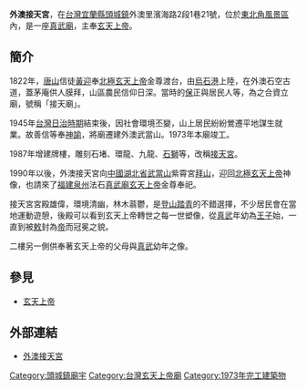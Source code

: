 '''外澳接天宮'''，在[[台灣|台灣]][[宜蘭縣|宜蘭縣]][[頭城鎮|頭城鎮]]外澳里濱海路2段1巷21號，位於[[東北角風景區|東北角風景區]]內，是一座[[真武廟|真武廟]]，主奉[[玄天上帝|玄天上帝]]。

==簡介==
1822年，[[唐山|唐山]]信徒[[黃迎|黃迎]]奉[[北極玄天上帝|北極玄天上帝]]金尊渡台，由[[烏石港|烏石港]]上陸，在外澳石空古道，蓋茅庵供人膜拜，山區農民信仰日深。當時的[[保|保]]正與居民人等，為之合資立廟，號稱「接天廟」。

1945年[[台灣日治時期|台灣日治時期]]結束後，因社會環境丕變，山上居民紛紛鶯遷平地謀生就業。故善信等奉[[神諭|神諭]]，將廟遷建外澳武當山。1973年本廟竣工。

1987年增建牌樓，雕刻石堵、環龍、九龍、[[石獅|石獅]]等，改稱[[接天宮|接天宮]]。

1990年以後，外澳接天宮向[[中國|中國]][[湖北省|湖北省]][[武當山|武當山]]紫霄宮[[拜山|拜山]]，迎回[[北極玄天上帝|北極玄天上帝]]神像，也請來了[[福建|福建]][[泉州|泉州]]法石[[泉州真武廟|真武廟]][[玄天上帝|玄天上帝]]金尊奉祀。

接天宮宮殿雄偉，環境清幽，林木蓊鬱，是[[登山|登山]][[踏青|踏青]]的不錯選擇，不少居民會在當地運動遊憩，後殿可以看到玄天上帝轉世之每一世塑像，從[[真武神|真武]]年幼為[[王子|王子]]始，一直到被[[敕|敕]]封為[[帝|帝]]而冠冕之貌。

二樓另一側供奉著玄天上帝的父母與[[真武神|真武]]幼年之像。

==參見==
*[[玄天上帝|玄天上帝]]

==外部連結==
*[http://www.jtain.com.tw 外澳接天宮]{{Wayback|url=http://www.jtain.com.tw/ |date=20180810122807 }}

{{TW-stub}}

[[Category:頭城鎮廟宇|Category:頭城鎮廟宇]]
[[Category:台灣玄天上帝廟|Category:台灣玄天上帝廟]]

[[Category:1973年完工建築物|Category:1973年完工建築物]]